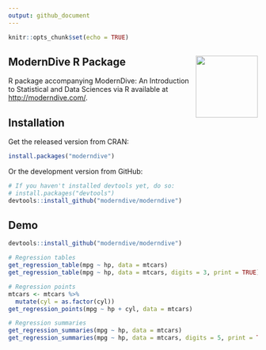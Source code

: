 ```yaml
---
output: github_document
---
```


```r
knitr::opts_chunk$set(echo = TRUE)
```

## ModernDive R Package <img src="images/hex_blue_text.png" align="right" width=125 />

R package accompanying ModernDive: An Introduction to Statistical and Data Sciences via R available at <http://moderndive.com/>.


## Installation

Get the released version from CRAN:

```r
install.packages("moderndive")
```

Or the development version from GitHub:

```r
# If you haven't installed devtools yet, do so:
# install.packages("devtools")
devtools::install_github("moderndive/moderndive")
```


## Demo

```r
devtools::install_github("moderndive/moderndive")

# Regression tables
get_regression_table(mpg ~ hp, data = mtcars)
get_regression_table(mpg ~ hp, data = mtcars, digits = 3, print = TRUE)

# Regression points
mtcars <- mtcars %>% 
  mutate(cyl = as.factor(cyl))
get_regression_points(mpg ~ hp + cyl, data = mtcars)

# Regression summaries
get_regression_summaries(mpg ~ hp, data = mtcars)
get_regression_summaries(mpg ~ hp, data = mtcars, digits = 5, print = TRUE)
```

